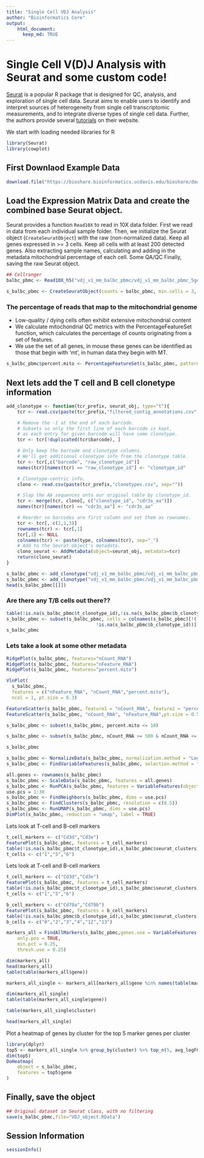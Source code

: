 ```yaml
---
title: "Single Cell VDJ Analysis"
author: "Bioinformatics Core"
output:
    html_document:
      keep_md: TRUE
---
```


# Single Cell V(D)J Analysis with Seurat and some custom code!

[Seurat](http://satijalab.org/seurat/) is a popular R package that is designed for QC, analysis, and exploration of single cell data. Seurat aims to enable users to identify and interpret sources of heterogeneity from single cell transcriptomic measurements, and to integrate diverse types of single cell data. Further, the authors provide several [tutorials](https://satijalab.org/seurat/vignettes.html) on their website.

We start with loading needed libraries for R
```r
library(Seurat)
library(cowplot)
```

## First Downlaod Example Data
```r
download.file("https://bioshare.bioinformatics.ucdavis.edu/bioshare/download/iimg5mz77whzzqc/vdj_v1_mm_balbc_pbmc.zip", "vdj_v1_mm_balbc_pbmc.zip")
```
## Load the Expression Matrix Data and create the combined base Seurat object.

Seurat provides a function `Read10X` to read in 10X data folder. First we read in data from each individual sample folder. Then, we initialize the Seurat object (`CreateSeuratObject`) with the raw (non-normalized data). Keep all genes expressed in >= 3 cells. Keep all cells with at least 200 detected genes. Also extracting sample names, calculating and adding in the metadata mitochondrial percentage of each cell. Some QA/QC Finally, saving the raw Seurat object.

```r
## Cellranger
balbc_pbmc <- Read10X_h5("vdj_v1_mm_balbc_pbmc/vdj_v1_mm_balbc_pbmc_5gex_filtered_feature_bc_matrix.h5")

s_balbc_pbmc <- CreateSeuratObject(counts = balbc_pbmc, min.cells = 3, min.features = 200, project = "cellranger")
```

### The percentage of reads that map to the mitochondrial genome

* Low-quality / dying cells often exhibit extensive mitochondrial content
* We calculate mitochondrial QC metrics with the PercentageFeatureSet function, which calculates the percentage of counts originating from a set of features.
* We use the set of all genes, in mouse these genes can be identified as those that begin with 'mt', in human data they begin with MT.

```r
s_balbc_pbmc$percent.mito <- PercentageFeatureSet(s_balbc_pbmc, pattern = "^mt-")
```

## Next lets add the T cell and B cell clonetype information
```r
add_clonotype <- function(tcr_prefix, seurat_obj, type="t"){
    tcr <- read.csv(paste(tcr_prefix,"filtered_contig_annotations.csv", sep=""))

    # Remove the -1 at the end of each barcode.
    # Subsets so only the first line of each barcode is kept,
    # as each entry for given barcode will have same clonotype.
    tcr <- tcr[!duplicated(tcr$barcode), ]

    # Only keep the barcode and clonotype columns. 
    # We'll get additional clonotype info from the clonotype table.
    tcr <- tcr[,c("barcode", "raw_clonotype_id")]
    names(tcr)[names(tcr) == "raw_clonotype_id"] <- "clonotype_id"

    # Clonotype-centric info.
    clono <- read.csv(paste(tcr_prefix,"clonotypes.csv", sep=""))

    # Slap the AA sequences onto our original table by clonotype_id.
    tcr <- merge(tcr, clono[, c("clonotype_id", "cdr3s_aa")])
    names(tcr)[names(tcr) == "cdr3s_aa"] <- "cdr3s_aa"

    # Reorder so barcodes are first column and set them as rownames.
    tcr <- tcr[, c(2,1,3)]
    rownames(tcr) <- tcr[,1]
    tcr[,1] <- NULL
    colnames(tcr) <- paste(type, colnames(tcr), sep="_")
    # Add to the Seurat object's metadata.
    clono_seurat <- AddMetaData(object=seurat_obj, metadata=tcr)
    return(clono_seurat)
}

s_balbc_pbmc <- add_clonotype("vdj_v1_mm_balbc_pbmc/vdj_v1_mm_balbc_pbmc_t_", s_balbc_pbmc, "t")
s_balbc_pbmc <- add_clonotype("vdj_v1_mm_balbc_pbmc/vdj_v1_mm_balbc_pbmc_b_", s_balbc_pbmc, "b")
head(s_balbc_pbmc[[]])
```

### Are there any T/B cells out there??
```r
table(!is.na(s_balbc_pbmc$t_clonotype_id),!is.na(s_balbc_pbmc$b_clonotype_id))
s_balbc_pbmc <- subset(s_balbc_pbmc, cells = colnames(s_balbc_pbmc)[!(!is.na(s_balbc_pbmc$t_clonotype_id) &
                                 !is.na(s_balbc_pbmc$b_clonotype_id))])
s_balbc_pbmc
```

### Lets take a look at some other metadata

```r
RidgePlot(s_balbc_pbmc, features="nCount_RNA")
RidgePlot(s_balbc_pbmc, features="nFeature_RNA")
RidgePlot(s_balbc_pbmc, features="percent.mito")
```


```r
VlnPlot(
  s_balbc_pbmc,
  features = c("nFeature_RNA", "nCount_RNA","percent.mito"),
  ncol = 1, pt.size = 0.3)
```


```r
FeatureScatter(s_balbc_pbmc, feature1 = "nCount_RNA", feature2 = "percent.mito")
FeatureScatter(s_balbc_pbmc, "nCount_RNA", "nFeature_RNA",pt.size = 0.5)
```


```r
s_balbc_pbmc <- subset(s_balbc_pbmc, percent.mito <= 10)

s_balbc_pbmc <- subset(s_balbc_pbmc, nCount_RNA >= 500 & nCount_RNA <= 40000)

s_balbc_pbmc
```


```r
s_balbc_pbmc <- NormalizeData(s_balbc_pbmc, normalization.method = "LogNormalize", scale.factor = 10000)
s_balbc_pbmc <- FindVariableFeatures(s_balbc_pbmc, selection.method = "vst", nfeatures = 2000)

all.genes <- rownames(s_balbc_pbmc)
s_balbc_pbmc <- ScaleData(s_balbc_pbmc, features = all.genes)
s_balbc_pbmc <- RunPCA(s_balbc_pbmc, features = VariableFeatures(object = s_balbc_pbmc))
use.pcs = 1:30
s_balbc_pbmc <- FindNeighbors(s_balbc_pbmc, dims = use.pcs)
s_balbc_pbmc <- FindClusters(s_balbc_pbmc, resolution = c(0.5))
s_balbc_pbmc <- RunUMAP(s_balbc_pbmc, dims = use.pcs)
DimPlot(s_balbc_pbmc, reduction = "umap", label = TRUE)
```

Lets look at T-cell and B-cell markers
```r
t_cell_markers <- c("Cd3d","Cd3e")
FeaturePlot(s_balbc_pbmc, features = t_cell_markers)
table(!is.na(s_balbc_pbmc$t_clonotype_id),s_balbc_pbmc$seurat_clusters)
t_cells <- c("1","5","6")
```
Lets look at T-cell and B-cell markers
```r
t_cell_markers <- c("Cd3d","Cd3e")
FeaturePlot(s_balbc_pbmc, features = t_cell_markers)
table(!is.na(s_balbc_pbmc$t_clonotype_id),s_balbc_pbmc$seurat_clusters)
t_cells <- c("1","5","6")
```


```r
b_cell_markers <- c("Cd79a","Cd79b")
FeaturePlot(s_balbc_pbmc, features = b_cell_markers)
table(!is.na(s_balbc_pbmc$b_clonotype_id),s_balbc_pbmc$seurat_clusters)
b_cells <- c("0","2","3","4","12","13")

```

```r
markers_all = FindAllMarkers(s_balbc_pbmc,genes.use = VariableFeatures(s_balbc_pbmc),
    only.pos = TRUE, 
    min.pct = 0.25, 
    thresh.use = 0.25)

dim(markers_all)
head(markers_all)
table(table(markers_all$gene))

markers_all_single <- markers_all[markers_all$gene %in% names(table(markers_all$gene))[table(markers_all$gene) == 1],]

dim(markers_all_single)
table(table(markers_all_single$gene))

table(markers_all_single$cluster)

head(markers_all_single)
```

Plot a heatmap of genes by cluster for the top 5 marker genes per cluster
```r
library(dplyr)
top5 <- markers_all_single %>% group_by(cluster) %>% top_n(5, avg_logFC)
dim(top5)
DoHeatmap(
    object = s_balbc_pbmc, 
    features = top5$gene
) 
```

## Finally, save the object
```r
## Original dataset in Seurat class, with no filtering
save(s_balbc_pbmc,file="VDJ_object.RData")
```

## Session Information
```r
sessionInfo()
```

